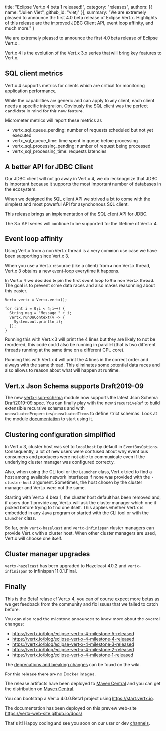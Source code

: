   title: "Eclipse Vert.x 4 beta 1 released!",
  category: "releases",
  authors: [{
    name: "Julien Viet",
    github_id: "vietj"
  }],
  summary: "We are extremely pleased to announce the first 4.0 beta release of Eclipse Vert.x. Highlights of this release are the improved JDBC Client API, event loop affinity, and much more."
}

We are extremely pleased to announce the first 4.0 beta release of Eclipse Vert.x .

Vert.x 4 is the evolution of the Vert.x 3.x series that will bring key features to Vert.x.

## SQL client metrics

Vert.x 4 supports metrics for clients which are critical for monitoring application performance.

While the capabilities are generic and can apply to any client, each client needs a specific integration.
Obviously the SQL client was the perfect candidate in mind for this new feature.

Micrometer metrics will report these metrics as

* vertx_sql_queue_pending: number of requests scheduled but not yet executed
* vertx_sql_queue_time: time spent in queue before processing
* vertx_sql_processing_pending: number of request being processed
* vertx_sql_processing_time: requests latencies

## A better API for JDBC Client

Our JDBC client will not go away in Vert.x 4, we do recknognize that JDBC is important because it supports
the most important number of databases in the ecosystem.

When we designed the SQL client API we strived a lot to come with the simplest and most powerful API
for asynchonous SQL client.

This release brings an implementation of the SQL client API for JDBC.

The 3.x API series will continue to be supported for the lifetime of Vert.x 4.

## Event loop affinity

Using Vert.x from a non Vert.x thread is a very common use case we have been supporting since Vert.x 3.

When you use a Vert.x resource (like a client) from a non Vert.x thread, Vert.x 3 obtains a new event-loop
everytime it happens.

In Vert.x 4 we decided to pin the first event loop to the non Vert.x thread. The goal is to prevent
some data races and also makes reasonning about this easier.

```
Vertx vertx = Vertx.vertx();

for (int i = 0;i < 4;i++) {
  String msg = "Message " + i;
  vertx.runOnContext(v -> {
    System.out.println(i);
  });
}
```

Running this with Vert.x 3 will print the 4 lines but they are likely to not be reordered, this code could
also be running in parallel (that is two different threads running at the same time on a different CPU core).

Running this with Vert.x 4 will print the 4 lines in the correct order and always with the same thread. This
eliminates some potential data races and also allows to reason about what will happen at runtime.

## Vert.x Json Schema supports Draft2019-09

The new [vertx-json-schema](https://github.com/eclipse-vertx/vertx-json-schema) module now supports the latest Json Schema [Draft2019-09 spec](http://json-schema.org/specification.html). You can finally play with the new `$recursiveRef` to build extensible recursive schemas and with `unevaluatedProperties`/`unevaluatedItems` to define strict schemas. Look at the module [documentation](https://vertx-web-site.github.io/docs/vertx-json-schema/java/) to start using it.

## Clustering configuration simplified

In Vert.x 3, cluster host was set to `localhost` by default in `EventBusOptions`.
Consequently, a lot of new users were confused about why event bus consumers and producers were not able to communicate even if the underlying cluster manager was configured correctly.

Also, when using the CLI tool or the `Launcher` class, Vert.x tried to find a host among available network interfaces if none was provided with the `-cluster-host` argument.
Sometimes, the host chosen by the cluster manager and Vert.x were not the same.

Starting with Vert.x 4 beta 1, the cluster host default has been removed and, if users don't provide any, Vert.x will ask the cluster manager which one it picked before trying to find one itself.
This applies whether Vert.x is embedded in any Java program or started with the CLI tool or with the `Launcher` class.

So far, only `vertx-hazelcast` and `vertx-infinispan` cluster managers can provide Vert.x with a cluster host.
When other cluster managers are used, Vert.x will choose one itself.

## Cluster manager upgrades

`vertx-hazelcast` has been upgraded to Hazelcast 4.0.2 and `vertx-infinispan` to Infinispan 11.0.1.Final.

## Finally

This is the Beta1 relase of Vert.x 4, you can of course expect more betas as we get feedback from the community and fix issues that we failed to catch before.

You can also read the milestone announces to know more about the overral changes:

- https://vertx.io/blog/eclipse-vert-x-4-milestone-5-released
- https://vertx.io/blog/eclipse-vert-x-4-milestone-4-released
- https://vertx.io/blog/eclipse-vert-x-4-milestone-3-released
- https://vertx.io/blog/eclipse-vert-x-4-milestone-2-released
- https://vertx.io/blog/eclipse-vert-x-4-milestone-1-released

The [deprecations and breaking changes](https://github.com/vert-x3/wiki/wiki/4.0.0-Deprecations-and-breaking-changes)
 can be found on the wiki.

For this release there are no Docker images.

The release artifacts have been deployed to [Maven Central](https://search.maven.org/search?q=g:io.vertx%20AND%20v:4.0.0.Beta1) and you can get the distribution on [Maven Central](https://repo1.maven.org/maven2/io/vertx/vertx-stack-manager/4.0.0.Beta1/).

You can bootstrap a Vert.x 4.0.0.Beta1 project using https://start.vertx.io.

The documentation has been deployed on this preview web-site https://vertx-web-site.github.io/docs/

That's it! Happy coding and see you soon on our user or dev [channels](https://vertx.io/community).
